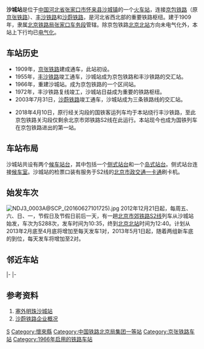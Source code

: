 {{noteTA
|G1=Transport 
|1=zh-cn:始发车次; zh-hk:列車班次;
}}
{{Infobox station
|name = 沙城站
|eng_name = Shacheng Railway Station
|linecolour = #0033C9
|image = Shacheng Railway Station (20160627101859).jpg
|caption = 沙城站候车室入口
|other_name = 
|country = 
|borough = 
|address = {{CHN}}[[河北省|河北省]][[张家口市|张家口市]][[怀来县|怀来县]][[沙城镇_(怀来县)|沙城镇]]
|coordinates = {{coord|40|23|45.4|N|115|30|34.3|E|region:CN_type:railwaystation|display=inline,title}}
|elevation = 
|owned = [[中国铁路北京局集团有限公司|中国铁路北京局集团有限公司]][[张家口车务段|张家口车务段]]
|operator = [[中国铁路|中国铁路]]、[[北京市郊铁路|北京市郊铁路]]
|lines = [[京包铁路|京包铁路]]、[[丰沙铁路|丰沙铁路]]、[[沙蔚铁路|沙蔚铁路]]
|distance = 
|platform = 2座站台
|tracks = 
|bus_routes = 
|bus_stands = 
|connections = 
|structure = 地面车站
|hall = 
|depth = 
|levels = 
|interchange = 
|exits = 
|architect = 
|architectural_style = 
|colour = 
|type = 客货运站
|status = 运营中
|code = 12254<ref>{{cite book|title=中华人民共和国铁路车站代码（GB/T 10302-2010）|publisher=中国标准出版社|year=2010|isbn=155066140495|ignore-isbn-error=true|pages=30}}</ref>
|commercial_code = SCP<ref>{{cite book|author=铁道部电子计算技术中心, 铁道部运输局|title=铁路车站站名代码表：TMIS使用|publisher=中国铁道出版社|location=北京|year=1998|isbn=9787113030995|pages=37}}</ref><ref>{{cite book|author=[[中华人民共和国铁道部|中华人民共和国铁道部]]|title=铁路电报站名略号（2012）|publisher=中国铁道出版社|location=北京|year=2012|unified=15113·3468|pages=8}}</ref>
|pinyin_code = SCH
|iata = 
|zone = 
|classification = [[一等站_(中国大陆)|一等站]]
|website = 
|built = 
|opened = 
|opening = 
|closed = 
|rebuilt = 
|electrified = 
|former = 
|original = 
|pregroup = 
|postgroup = 
|prenational = 
|years = 
|events = 
|pass_year = 
|passengers = 
|pass_system = 
|pass_rank = 
|mpassengers = 
|trains = 
|station_hours = 
|hours = 
|services = {{Adjacent stations|system=Beijing Suburban Railway|line=S2|left=康庄}}
|other_services = 
|route_map = 
}}

'''沙城站'''是位于[[中华人民共和国|中国]][[河北省|河北省]][[张家口市|张家口市]][[怀来县|怀来县]][[沙城镇_(怀来县)|沙城镇]]的一个[[火车站|火车站]]，连接[[京包铁路|京包铁路]]（原[[京张铁路|京张铁路]]）、[[丰沙铁路|丰沙铁路]]和[[沙蔚铁路|沙蔚铁路]]，是河北省西北部的重要铁路枢纽。建于1909年，隶属[[北京铁路局|北京铁路局]][[张家口车务段|张家口车务段]]管辖。除京包铁路[[北京北站|北京北站]]方向未电气化外，本站上下行均已[[电气化|电气化]]。

==车站历史==
* 1909年，[[京张铁路|京张铁路]]建成通车，此站初设。
* 1955年，[[丰沙铁路|丰沙铁路]]竣工通车，沙城站成为京包铁路和丰沙铁路的交汇站。
* 1966年，重建沙城站。成为京包铁路的一个区间站。
* 1972年，丰沙铁路复线竣工，沙城站日益成为重要的铁路枢纽。
* 2003年7月31日，[[沙蔚铁路|沙蔚铁路]]竣工通车，沙城站成为三条铁路线的交汇站。

*2018年4月10日，原行经关沟段的国铁客运列车均于本站绕行丰沙铁路，至此京包铁路关沟段仅剩余北京市郊铁路S2线在此运行。本站现今也成为国铁列车在京包铁路进出的第一站。

==车站布局==
沙城站共设有两个[[候车站台|候车站台]]，其中包括一个[[侧式站台|侧式站台]]和一个[[岛式站台|岛式站台]]。侧式站台连接[[候车室|候车室]]。沙城站的检票口装有服务于S2线的[[北京市政交通一卡通|北京市政交通一卡通]]刷卡机。

==始发车次==
[[File:NDJ3_0003A@SCP_(20160627101725).jpg|thumb]]
2012年12月21日起，每周五、六、日、一，节假日及节假日前后一天，有一趟[[北京市郊铁路S2线|北京市郊铁路S2线]]列车从沙城站始发，车次为S288次，发车时间为10:35，终到[[北京北站|北京北站]]时间为12:40。计划从2013年2月底至4月底将增加至每天发车1对，2013年5月1日起，随着两组新车底的到位，每天发车将增加至2对。

==邻近车站==
{{start rail box|[[File:China_Railways.svg|16px]] [[中国铁路|中国铁路]]}}
{{s-inop|[[土木站|土木站]]|{{站|北京北}}方向}}
{{s-line|[[京包铁路|京包铁路]]<br />← 7km 沙城站 9km →}}
{{s-inop|[[新保安站|新保安站]]|{{站|包头}}方向}}
|-
{{s-inop|[[邢家堡站|邢家堡站]]|{{站|北京丰台}}方向}}
{{s-line|[[丰沙铁路|丰沙铁路]]<br />← 10km 沙城站 {{0}}{{0}}{{0}}{{0}} {{0}}{{0}}}}
{{Terminus}}
|-
{{Terminus}}
{{s-line|[[沙蔚铁路|沙蔚铁路]]<br />{{0}}{{0}} {{0}}{{0}}{{0}} 沙城站 8km →}}
{{s-inop|[[怀来南站|怀来南站]]|{{站|崔家寨井}}方向}}
{{end box}}

==参考资料==
{{reflist}}
#[https://web.archive.org/web/20080507073824/http://www.tieliu.com.cn/cmtd2/2007/200711/2007-11-21/20071121085434_93711.html 塞外明珠沙城站]
#[http://raildoor.com/hb/html/c29/2009-07/76.htm 沙蔚铁路企业概况]{{dead link|date=2018年1月 |bot=InternetArchiveBot |fix-attempted=yes }}

{{京包铁路}}
{{丰沙铁路}}
{{沙蔚铁路}}
{{北京市郊铁路S2线}}

[[Category:张家口市铁路车站|S]]
[[Category:懷來縣|Category:懷來縣]]
[[Category:中国铁路北京局集团一等站|Category:中国铁路北京局集团一等站]]
[[Category:京张铁路车站|Category:京张铁路车站]]
[[Category:1966年启用的铁路车站|Category:1966年启用的铁路车站]]